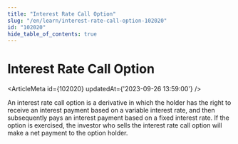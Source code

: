 ```yaml
---
title: "Interest Rate Call Option"
slug: "/en/learn/interest-rate-call-option-102020"
id: "102020"
hide_table_of_contents: true
---
```



# Interest Rate Call Option

<ArticleMeta id={102020} updatedAt={'2023-09-26 13:59:00'} />
<div className='border-solid border-b border-t-0 my-4 border-[var(--ifm-color-gray-300)]' />

An interest rate call option is a derivative in which the holder has the right to receive an interest payment based on a variable interest rate, and then subsequently pays an interest payment based on a fixed interest rate. If the option is exercised, the investor who sells the interest rate call option will make a net payment to the option holder.
